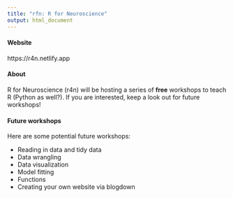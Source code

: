 ```yaml
---
title: "rfn: R for Neuroscience"
output: html_document
---
```


#### Website

https://r4n.netlify.app

#### About
R for Neuroscience (r4n) will be hosting a series of __free__ workshops to teach R (Python as well?). If you are interested, keep a look out for future workshops! 

#### Future workshops
Here are some potential future workshops:

* Reading in data and tidy data 
* Data wrangling
* Data visualization 
* Model fitting 
* Functions 
* Creating your own website via blogdown
